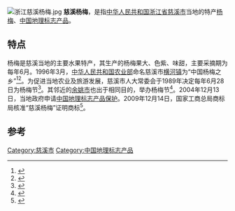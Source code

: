[[File:浙江慈溪杨梅.jpg|thumb]]
'''慈溪杨梅'''，是指[[中华人民共和国|中华人民共和国]][[浙江省|浙江省]][[慈溪市|慈溪市]]当地的特产[[杨梅|杨梅]]、[[中国地理标志产品|中国地理标志产品]]。

== 特点 ==
杨梅是慈溪当地的主要水果特产，其生产的杨梅果大、色紫、味甜，主要采摘期为每年6月。1996年3月，[[中华人民共和国农业部|中华人民共和国农业部]]命名慈溪市[[横河镇_(慈溪市)|横河镇]]为“中国杨梅之乡”<ref>{{Cite book|title=浙江概览 综合卷 2012年版|last=《浙江概览》编撰委员会编；吴伟平主编；应金岳副主编|first=|publisher=杭州：[[浙江人民出版社|浙江人民出版社]]|year=2012.08|isbn=978-7-213-05018-3|location=|pages=131}}</ref><ref>{{Cite book|title=浙江区划地名溯源|last=《浙江区划地名溯源》编委会编|first=|publisher=杭州：[[浙江大学出版社|浙江大学出版社]]|year=2007.05|isbn=7-308-05332-6|location=|pages=167}}</ref>。为促进当地农业及旅游发展，慈溪市人大常委会于1989年决定每年6月28日为杨梅节<ref>{{Cite book|title=现代节庆活动辞典|last=王重农编著|first=|publisher=武汉：[[湖北教育出版社|湖北教育出版社]]|year=2004.06|isbn=7-5351-3859-4|location=|pages=351}}</ref>。其邻近的[[余姚市|余姚市]]也出于相同目的，举办杨梅节<ref>{{Cite book|title=宁波文化研究工程 宁波风物志|last=王万盈，何维娜，魏亭编著|first=|publisher=宁波：[[宁波出版社|宁波出版社]]|year=2012.11|isbn=978-7-5526-0483-2|location=|pages=69-70}}</ref>。2004年12月13日，当地政府申请[[中国地理标志产品保护列表|中国地理标志产品保护]]。2009年12月14日，国家工商总局商标局核准“慈溪杨梅”证明商标<ref>{{Cite book|title=宁波林业志|last=《宁波林业志》编纂委员会编|first=|publisher=宁波：宁波出版社|year=2016.11|isbn=7-5526-2452-3|location=|pages=180}}</ref>。

==参考==
{{reflist}}

[[Category:慈溪市|Category:慈溪市]]
[[Category:中国地理标志产品|Category:中国地理标志产品]]